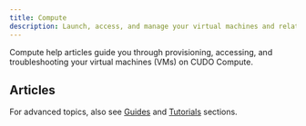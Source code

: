 ```yaml
---
title: Compute
description: Launch, access, and manage your virtual machines and related resources.
---
```


Compute help articles guide you through provisioning, accessing, and troubleshooting your virtual machines (VMs) on CUDO Compute.

## Articles

<CardGroup columns={3}>
	<Card href="/docs/help/compute/adding-a-user-to-a-project" title="Add project user" />
	<Card href="/docs/help/compute/how-can-i-log-in-to-compute" title="Log in" />
	<Card href="/docs/help/compute/how-do-i-create-a-vm" title="Create a VM" />
	<Card href="/docs/help/compute/how-do-i-delete-my-vm" title="Delete a VM" />
	<Card href="/docs/help/compute/how-do-i-find-out-the-username-of-the-virtual-machine" title="Find VM username" />
	<Card href="/docs/help/compute/how-do-i-recover-a-deleted-vm" title="Recover VM" />
	<Card href="/docs/help/compute/why-is-windows-inactive" title="Windows inactive" />
</CardGroup>

For advanced topics, also see [Guides](/docs/guides/billing) and [Tutorials](/docs/tutorials) sections.
